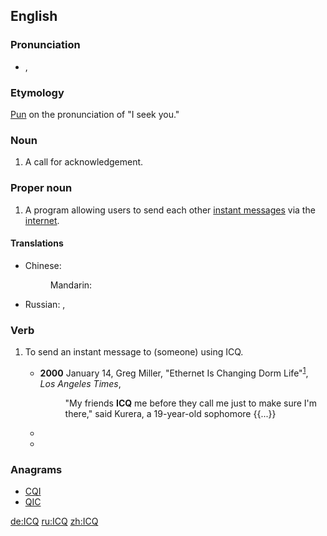 ==English==
{{wikipedia}}

===Pronunciation===
* {{enPR|ī"sē-kyū'}}, {{IPA|/ˌaɪsiːˈkjuː/}}

===Etymology===
[[pun|Pun]] on the pronunciation of "I seek you."

===Noun===
{{en-noun}}

# {{context|ham radio|lang=en}} A call for acknowledgement.

===Proper noun===
{{en-proper noun}}

# {{context|Internet|lang=en}} A program allowing users to send each other [[instant message]]s via the [[internet]].

====Translations====
{{trans-top|ICQ}}
* Chinese:
*: Mandarin: {{t+|cmn|ICQ|sc=Latn}}
{{trans-mid}}
* Russian: {{t+|ru|ICQ|sc=Latn}}, {{t|ru|аська|f|tr=ás'ka}} {{qualifier|slang}}
{{trans-bottom}}

===Verb===
{{en-verb}}

# {{context|transitive|Internet|lang=en}} To send an instant message to (someone) using ICQ.
#* '''2000''' January 14, Greg Miller, "Ethernet Is Changing Dorm Life"<sup>[http://pqasb.pqarchiver.com/latimes/access/47965739.html?dids=47965739:47965739&FMT=ABS&FMTS=ABS:FT]</sup>, ''Los Angeles Times'',
#*: "My friends '''ICQ''' me before they call me just to make sure I'm there," said Kurera, a 19-year-old sophomore {{...}}
#* {{quote-book|2002|Mike Savage|Lake Effect|url=http://books.google.com/books?id=FYPXCIFASH4C|isbn=1886028443|page=94|publisher=Savage Press <!-- apparently a legitimate publisher -->
|passage=I'll log-on in Hawaii. If needed we can '''ICQ''' from there.}}
#* {{quote-book|2004|Michael C. Westwood|Meeting the President|url=http://books.google.com/books?id=yWYv1sgNue8C|isbn=1589612973|page=94
|passage=It shut him up. Never had him '''ICQ''' me again.}}

===Anagrams===
* [[CQI#English|CQI]]
* [[QIC#English|QIC]]

[[de:ICQ]]
[[ru:ICQ]]
[[zh:ICQ]]